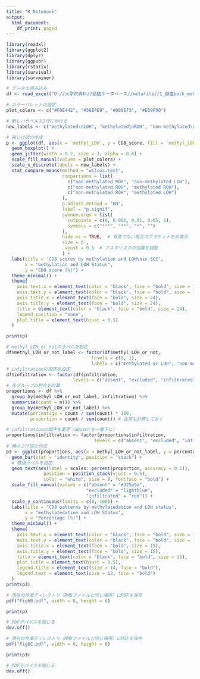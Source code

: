 ---
title: "R Notebook"
output:
  html_document:
    df_print: paged
---

```{r}
library(readxl)
library(ggplot2)
library(dplyr)
library(ggpubr)
library(rstatix)
library(survival)
library(survminer)
```

```{r}
# データの読み込み
df <- read_excel("D://大学院資料//頸癌データベース//metafile//1_頸癌bulk_metafile_v2.xlsx", sheet = "unmetLOHSCC")
```


```{r,fig.height=6,fig.width=8, dpi=600}
# カラーパレットの設定
plot_colors <- c("#F0E442", "#56B4E9", "#009E73", "#E69F00")

# 新しいラベルを2行に分ける
new_labels <- c("methylated\nLOH", "methylated\nROH", "non-methylated\nLOH", "non-methylated\nROH")

# 箱ひげ図の作成
p <- ggplot(df, aes(x = `methyl_LOH`, y = CD8_score, fill = `methyl_LOH`)) +
  geom_boxplot() +
  geom_jitter(width = 0.2, size = 1, alpha = 0.6) +
  scale_fill_manual(values = plot_colors) +
  scale_x_discrete(labels = new_labels) +
  stat_compare_means(method = "wilcox.test",
                     comparisons = list(
                       c("non-methylated ROH", "non-methylated LOH"),
                       c("non-methylated ROH", "methylated ROH"),
                       c("non-methylated ROH", "methylated LOH")
                     ),
                     p.adjust.method = "BH",
                     label = "p.signif",
                     symnum.args = list(
                       cutpoints = c(0, 0.001, 0.01, 0.05, 1),
                       symbols = c("***", "**", "*", "")
                     ),
                     hide.ns = TRUE,  # 有意でない場合のブラケットを非表示
                     size = 6 ,
                      vjust = 0.5  # アスタリスクの位置を調整
                     ) +
  labs(title = "CD8 scores by methylation and LOH\nin SCC",
       x = "methylation and LOH Status",
       y = "CD8 score (%)") +
  theme_minimal() +
  theme(
    axis.text.x = element_text(color = "black", face = "bold", size = 16),
    axis.text.y = element_text(color = "black", face = "bold", size = 10),  
    axis.title.x = element_text(face = "bold", size = 24), 
    axis.title.y = element_text(face = "bold", size = 24),  
    title = element_text(color = "black", face = "bold", size = 24),
    legend.position = "none",
    plot.title = element_text(hjust = 0.5)
  )

print(p)
```


```{r,fig.height=6,fig.width=8, dpi=600}
# methyl_LOH_or_notのラベルを設定
df$methyl_LOH_or_not_label <- factor(df$methyl_LOH_or_not,
                                levels = c(0, 1),
                                labels = c("methylated or LOH", "non-methylated ROH"))
# infiltrationの順序を設定
df$infiltration <- factor(df$infiltration,
                         levels = c("absent", "excluded", "infiltrated"))
# 各グループの割合を計算
proportions <- df %>%
  group_by(methyl_LOH_or_not_label, infiltration) %>%
  summarise(count = n()) %>%
  group_by(methyl_LOH_or_not_label) %>%
  mutate(percentage = count / sum(count) * 100,
         proportion = count / sum(count)) # 比率も計算しておく

# infiltrationの順序を変更（absentを一番下に）
proportions$infiltration <- factor(proportions$infiltration, 
                                 levels = c("absent", "excluded", "infiltrated"))
# 積み上げ図の作成
p3 <- ggplot(proportions, aes(x = methyl_LOH_or_not_label, y = percentage, fill = infiltration)) +
  geom_bar(stat = "identity", position = "stack") +
  # 数値ラベルを追加
  geom_text(aes(label = scales::percent(proportion, accuracy = 0.1)), 
              position = position_stack(vjust = 0.5), 
              color = "white", size = 8, fontface = "bold") +
  scale_fill_manual(values = c("absent" = "#325e9a", 
                              "excluded" = "lightblue", 
                              "infiltrated" = "red")) +
  scale_y_continuous(limits = c(0, 100)) +
  labs(title = "CD8 patterns by methylatedation and LOH status",
       x = "methylatedation and LOH Status",
       y = "Percentage (%)") +
  theme_minimal() +
  theme(
    axis.text.x = element_text(color = "black", face = "bold", size = 15),
    axis.text.y = element_text(color = "black", face = "bold", size = 12),
    axis.title.x = element_text(face = "bold", size = 15),
    axis.title.y = element_text(face = "bold", size = 15),
    title = element_text(color = "black", face = "bold", size = 15),
    plot.title = element_text(hjust = 0.5),
    legend.title = element_text(size = 14, face = "bold"),
    legend.text = element_text(size = 12, face = "bold")
  )
print(p3)
```

```{r}
# 現在の作業ディレクトリ（RMDファイルと同じ場所）にPDFを保存
pdf("Fig6B.pdf", width = 8, height = 6)

print(p)

# PDFデバイスを閉じる
dev.off()
```

```{r}
# 現在の作業ディレクトリ（RMDファイルと同じ場所）にPDFを保存
pdf("Fig6C.pdf", width = 8, height = 6)

print(p3)

# PDFデバイスを閉じる
dev.off()
```
